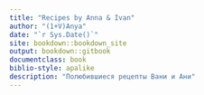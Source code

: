 ```yaml
--- 
title: "Recipes by Anna & Ivan"
author: "(1+V)Anya"
date: "`r Sys.Date()`"
site: bookdown::bookdown_site
output: bookdown::gitbook
documentclass: book
biblio-style: apalike
description: "Полюбившиеся рецепты Вани и Ани"
---
```


